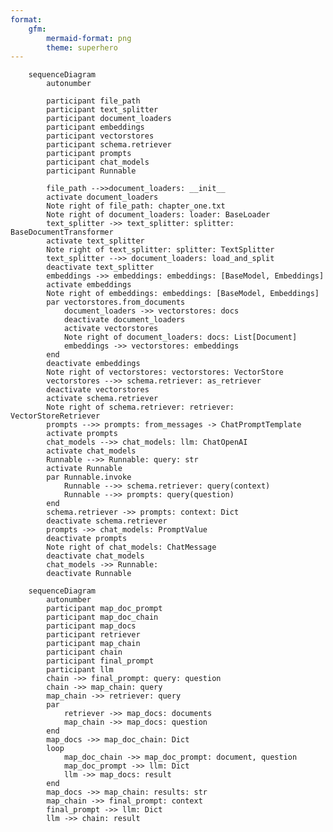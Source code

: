 ```yaml
---
format:
    gfm:
        mermaid-format: png
        theme: superhero
---
```


```mermaid
    sequenceDiagram
        autonumber

        participant file_path
        participant text_splitter
        participant document_loaders
        participant embeddings
        participant vectorstores
        participant schema.retriever
        participant prompts
        participant chat_models
        participant Runnable

        file_path -->>document_loaders: __init__
        activate document_loaders
        Note right of file_path: chapter_one.txt 
        Note right of document_loaders: loader: BaseLoader
        text_splitter ->> text_splitter: splitter: BaseDocumentTransformer
        activate text_splitter
        Note right of text_splitter: splitter: TextSplitter
        text_splitter -->> document_loaders: load_and_split
        deactivate text_splitter
        embeddings ->> embeddings: embeddings: [BaseModel, Embeddings]
        activate embeddings
        Note right of embeddings: embeddings: [BaseModel, Embeddings]
        par vectorstores.from_documents
            document_loaders ->> vectorstores: docs
            deactivate document_loaders
            activate vectorstores
            Note right of document_loaders: docs: List[Document]
            embeddings ->> vectorstores: embeddings
        end
        deactivate embeddings
        Note right of vectorstores: vectorstores: VectorStore
        vectorstores -->> schema.retriever: as_retriever
        deactivate vectorstores
        activate schema.retriever
        Note right of schema.retriever: retriever: VectorStoreRetriever
        prompts -->> prompts: from_messages -> ChatPromptTemplate
        activate prompts
        chat_models -->> chat_models: llm: ChatOpenAI
        activate chat_models
        Runnable -->> Runnable: query: str
        activate Runnable
        par Runnable.invoke
            Runnable -->> schema.retriever: query(context)
            Runnable -->> prompts: query(question)
        end
        schema.retriever ->> prompts: context: Dict
        deactivate schema.retriever
        prompts ->> chat_models: PromptValue
        deactivate prompts
        Note right of chat_models: ChatMessage
        deactivate chat_models
        chat_models ->> Runnable: 
        deactivate Runnable
```

```mermaid
    sequenceDiagram
        autonumber
        participant map_doc_prompt
        participant map_doc_chain
        participant map_docs
        participant retriever
        participant map_chain
        participant chain
        participant final_prompt
        participant llm
        chain ->> final_prompt: query: question
        chain ->> map_chain: query
        map_chain ->> retriever: query
        par
            retriever ->> map_docs: documents
            map_chain ->> map_docs: question
        end
        map_docs ->> map_doc_chain: Dict
        loop
            map_doc_chain ->> map_doc_prompt: document, question
            map_doc_prompt ->> llm: Dict
            llm ->> map_docs: result
        end
        map_docs ->> map_chain: results: str
        map_chain ->> final_prompt: context
        final_prompt ->> llm: Dict
        llm ->> chain: result
```